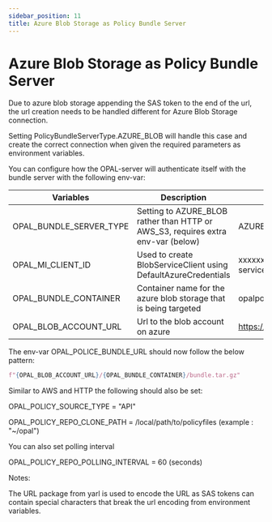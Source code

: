 ```yaml
---
sidebar_position: 11
title: Azure Blob Storage as Policy Bundle Server
---
```


# Azure Blob Storage as Policy Bundle Server

Due to azure blob storage appending the SAS token to the end of the url, the url creation needs to be handled different for Azure Blob Storage connection. 

Setting PolicyBundleServerType.AZURE_BLOB will handle this case and create the correct connection when given the required parameters as environment variables. 


You can configure how the OPAL-server will authenticate itself with the bundle server with the following env-var:

| Variables                     | Description                                                                                                                                                                     | Example                                                                                  |
| ----------------------------- | ------------------------------------------------------------------------------------------------------------------------------------------------------------------------------- | ---------------------------------------------------------------------------------------- |
| OPAL_BUNDLE_SERVER_TYPE       | Setting to AZURE_BLOB rather than HTTP or AWS_S3, requires extra env-var (below)                                                                                                | AZURE_BLOB                                                                               |
| OPAL_MI_CLIENT_ID             | Used to create BlobServiceClient using DefaultAzureCredentials                                                                                                                  | xxxxxxxx-xxxx-xxxx-xxxxxxxxxxxx (ms authenticated uuid service principle app id)         |
| OPAL_BUNDLE_CONTAINER         | Container name for the azure blob storage that is being targeted                                                                                                                | opalpolicybundle                                                                         |
| OPAL_BLOB_ACCOUNT_URL         | Url to the blob account on azure                                                                                                                                                | https://opalpolicybundleserver43dke.blob.core.windows.net                                |


The env-var OPAL_POLICE_BUNDLE_URL should now follow the below pattern:


```python
f"{OPAL_BLOB_ACCOUNT_URL}/{OPAL_BUNDLE_CONTAINER}/bundle.tar.gz"
```


Similar to AWS and HTTP the following should also be set:

OPAL_POLICY_SOURCE_TYPE = "API"

OPAL_POLICY_REPO_CLONE_PATH = /local/path/to/policyfiles   (example : "~/opal")


You can also set polling interval 

OPAL_POLICY_REPO_POLLING_INTERVAL = 60 (seconds)


Notes:

The URL package from yarl is used to encode the URL as SAS tokens can contain special characters that break the url encoding from environment variables. 

